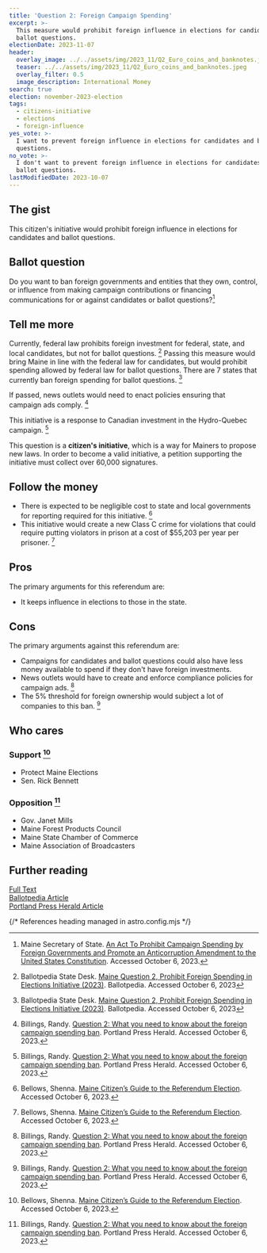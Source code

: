 ```yaml
---
title: 'Question 2: Foreign Campaign Spending'
excerpt: >-
  This measure would prohibit foreign influence in elections for candidates and
  ballot questions.
electionDate: 2023-11-07
header:
  overlay_image: ../../assets/img/2023_11/Q2_Euro_coins_and_banknotes.jpeg
  teaser: ../../assets/img/2023_11/Q2_Euro_coins_and_banknotes.jpeg
  overlay_filter: 0.5
  image_description: International Money
search: true
election: november-2023-election
tags:
  - citizens-initiative
  - elections
  - foreign-influence
yes_vote: >-
  I want to prevent foreign influence in elections for candidates and ballot
  questions.
no_vote: >-
  I don't want to prevent foreign influence in elections for candidates and
  ballot questions.
lastModifiedDate: 2023-10-07
---
```


## The gist

This citizen's initiative would prohibit foreign influence in elections for candidates and ballot questions.

## Ballot question

Do you want to ban foreign governments and entities that they own, control, or influence from making campaign contributions or financing communications for or against candidates or ballot questions?[^1]

<YesNoTable yesContent={frontmatter.yes_vote} noContent={frontmatter.no_vote} />

## Tell me more

Currently, federal law prohibits foreign investment for federal, state, and local candidates, but not for ballot questions. [^3] Passing this measure would bring Maine in line with the federal law for candidates, but would prohibit spending allowed by federal law for ballot questions. There are 7 states that currently ban foreign spending for ballot questions. [^3]

If passed, news outlets would need to enact policies ensuring that campaign ads comply. [^4]

This initiative is a response to Canadian investment in the Hydro-Quebec campaign. [^4]

This question is a **citizen's initiative**, which is a way for Mainers to propose new laws. In order to become a valid initiative, a petition supporting the initiative must collect over 60,000 signatures.

## Follow the money

- There is expected to be negligible cost to state and local governments for reporting required for this initiative. [^2]
- This initiative would create a new Class C crime for violations that could require putting violators in prison at a cost of $55,203 per year per prisoner. [^2]

## Pros

The primary arguments for this referendum are:

- It keeps influence in elections to those in the state.

## Cons

The primary arguments against this referendum are:

- Campaigns for candidates and ballot questions could also have less money available to spend if they don't have foreign investments.
- News outlets would have to create and enforce compliance policies for campaign ads. [^4]
- The 5% threshold for foreign ownership would subject a lot of companies to this ban. [^4]

## Who cares

### Support [^2]

- Protect Maine Elections
- Sen. Rick Bennett

### Opposition [^4]

- Gov. Janet Mills
- Maine Forest Products Council
- Maine State Chamber of Commerce
- Maine Association of Broadcasters

## Further reading

[Full Text](https://www.maine.gov/sos/cec/elec/citizens/Prohibit%20Campaign%20Spending%20by%20Foreign.pdf)<br />
[Ballotpedia Article](<https://ballotpedia.org/Maine_Question_2,_Prohibit_Foreign_Spending_in_Elections_Initiative_(2023)>)<br />
[Portland Press Herald Article](https://www.pressherald.com/2023/10/03/question-2-what-you-need-to-know-about-the-foreign-campaign-spending-ban/)

{/* References heading managed in astro.config.mjs */}
[^1]: Maine Secretary of State. [An Act To Prohibit Campaign Spending by Foreign Governments and Promote an Anticorruption Amendment to the United States Constitution](https://www.maine.gov/sos/cec/elec/citizens/Prohibit%20Campaign%20Spending%20by%20Foreign.pdf). Accessed October 6, 2023.
[^2]: Bellows, Shenna. [Maine Citizen’s Guide to the Referendum Election](https://www.maine.gov/sos/cec/elec/upcoming/pdf/citizensguide23.pdf). Accessed October 6, 2023.
[^3]: Ballotpedia State Desk. [Maine Question 2, Prohibit Foreign Spending in Elections Initiative (2023)](<https://ballotpedia.org/Maine_Question_2,_Prohibit_Foreign_Spending_in_Elections_Initiative_(2023)>). Ballotpedia. Accessed October 6, 2023
[^4]: Billings, Randy. [Question 2: What you need to know about the foreign campaign spending ban](https://www.pressherald.com/2023/10/03/question-2-what-you-need-to-know-about-the-foreign-campaign-spending-ban/). Portland Press Herald. Accessed October 6, 2023.
